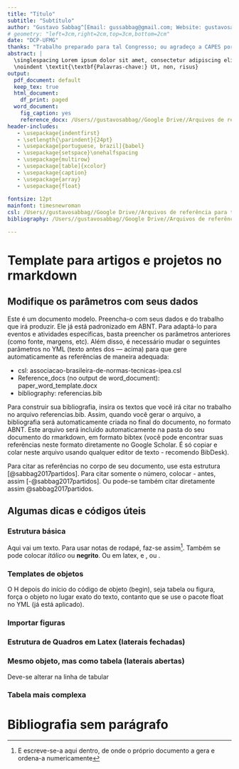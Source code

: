 ```yaml
---
title: "Título"
subtitle: "Subtítulo" 
author: "Gustavo Sabbag^[Email: gussabbag@gmail.com; Website: gustavosabbag.github.io.]"
# geometry: "left=3cm,right=2cm,top=3cm,bottom=2cm"
date: "DCP-UFMG"
thanks: "Trabalho preparado para tal Congresso; ou agradeço a CAPES por me bancar." 
abstract: |
  \singlespacing Lorem ipsum dolor sit amet, consectetur adipiscing elit. Pellentesque nec arcu sollicitudin, malesuada arcu sit amet, auctor urna. Ut quis massa vitae nisi iaculis commodo. Fusce consequat mauris eget tristique pellentesque. Aliquam ac nisl sit amet metus tempor pellentesque ut accumsan massa. Lorem ipsum dolor sit amet, consectetur adipiscing elit. Nunc lacinia vehicula varius. Praesent congue maximus nibh eget egestas. Suspendisse dapibus non neque sit amet vulputate. Nulla cursus sapien dui, quis blandit tellus auctor placerat. Sed malesuada faucibus nunc, id convallis erat scelerisque tempus. \par 
  \noindent \textit{\textbf{Palavras-chave:} Ut, non, risus}
output:
  pdf_document: default
  keep_tex: true
  html_document:
    df_print: paged
  word_document:
    fig_caption: yes
    reference_docx: /Users//gustavosabbag//Google Drive//Arquivos de referência para textos (bib, csl, templates)//paper_word_template.docx
header-includes:
   - \usepackage{indentfirst}
   - \setlength{\parindent}{24pt}
   - \usepackage[portuguese, brazil]{babel}
   - \usepackage{setspace}\onehalfspacing
   - \usepackage{multirow}
   - \usepackage[table]{xcolor}
   - \usepackage{caption}
   - \usepackage{array}
   - \usepackage{float}
   
fontsize: 12pt
mainfont: timesnewroman
csl: /Users//gustavosabbag//Google Drive//Arquivos de referência para textos (bib, csl, templates)//associacao-brasileira-de-normas-tecnicas-ipea.csl
bibliography: /Users//gustavosabbag//Google Drive//Arquivos de referência para textos (bib, csl, templates)//referencias.bib

---
```


# Template para artigos e projetos no rmarkdown

## Modifique os parâmetros com seus dados

Este é um documento modelo. Preencha-o com seus dados e do trabalho que irá produzir. Ele já está padronizado em ABNT. Para adaptá-lo para eventos e atividades específicas, basta preencher os parâmetros anteriores (como fonte, margens, etc). Além disso, é necessário mudar o seguintes parâmetros no YML (texto antes dos --- acima) para que gere automaticamente as referências de maneira adequada:

- csl: associacao-brasileira-de-normas-tecnicas-ipea.csl
- Reference_docs (no output de word_document): paper_word_template.docx
- bibliography: referencias.bib

Para construir sua bibliografia, insira os textos que você irá citar no trabalho no arquivo referencias.bib. Assim, quando você gerar o arquivo, a bibliografia será automaticamente criada no final do documento, no formato ABNT. Este arquivo será incluído automaticamente na pasta do seu documento do rmarkdown, em formato bibtex (você pode encontrar suas referências neste formato diretamente no Google Scholar. É só copiar e colar neste arquivo usando qualquer editor de texto - recomendo BibDesk). 

Para citar as referências no corpo de seu documento, use esta estrutura [@sabbag2017partidos]. Para citar somente o número, colocar - antes, assim [-@sabbag2017partidos]. Ou pode-se também citar diretamente assim @sabbag2017partidos.

## Algumas dicas e códigos  úteis

### Estrutura básica

Aqui vai um texto. Para usar notas de rodapé, faz-se assim^[E escreve-se-a aqui dentro, de onde o próprio documento a gera e ordena-a numericamente]. Também se pode colocar *itálico* ou **negrito**. Ou em latex, \textit{itálico} e \textbf{negrito}, ou \textit{\textbf{os dois}}. 

### Templates de objetos

O H depois do início do código de objeto (begin), seja tabela ou figura, força o objeto no lugar exato do texto, contanto que se use o pacote float no YML (já está aplicado).

### Importar figuras

\begin{figure}[H]
\begin{center}
\captionsetup{justification=centering}
  \caption{Incentivos de Estratégias de Mobilização Simbólica\newline e o Tipo de Vínculo Construído}
  \label{fig:1}
  \includegraphics[width=7cm]{/Users/gustavosabbag/Google Drive/Doutorados Sanduíche/Doutorado Capes:DAAD Alemanha/Documentos/II - Project/Fig1pt.png}
\end{center}
\centerline{\footnotesize Fonte: Elaboração própria.}
\end{figure}

### Estrutura de Quadros em Latex (laterais fechadas)


\setlength{\tabcolsep}{14pt}
\renewcommand{\arraystretch}{1.5}

\begin{table}[H]
\begin{center}
\caption{Incentivos de Estratégias Eleitorais Simbólicas e sua Operacionalização}
\label{table:1}
\begin{tabular}{ |l|l| } 
\hline
\rowcolor[HTML]{AAACED} \color{white} \textbf{Incentivos} & \color{white} \textbf{Operacionalização} \\
\hline \hline
\textbf{Identificação} & Apelos a características compartilhadas (como religião, região, etc) \\
\hline
\multirow{3}{4em}{\textbf{Personalismo}} & Controle centralizado do movimento \\ 
                                         & Relações imediadas e passionais \\
                                         & Representação delegativa e missionária \\
\hline
\multirow{2}{4em}{\textbf{Radicalismo}} & Crítica sistemática das elites e instituições estabelecidas \\ 
                                       & Proposição de uma nova ordem \\
\hline
\end{tabular}
\footnotesize Fonte: Elaboração própria.
\end{center}
\end{table}



### Mesmo objeto, mas como tabela (laterais abertas)

Deve-se alterar na linha de tabular

\setlength{\tabcolsep}{14pt}
\renewcommand{\arraystretch}{1.5}

\begin{table}[H]
\begin{center}
\caption{Incentivos de Estratégias Eleitorais Simbólicas e sua Operacionalização}
\label{table:1}
\begin{tabular}{ l|l } 
\hline
\rowcolor[HTML]{AAACED} \color{white} \textbf{Incentivos} & \color{white} \textbf{Operacionalização} \\
\hline \hline
\textbf{Identificação} & Apelos a características compartilhadas (como religião, região, etc) \\
\hline
\multirow{3}{4em}{\textbf{Personalismo}} & Controle centralizado do movimento \\ 
                                         & Relações imediadas e passionais \\
                                         & Representação delegativa e missionária \\
\hline
\multirow{2}{4em}{\textbf{Radicalismo}} & Crítica sistemática das elites e instituições estabelecidas \\ 
                                       & Proposição de uma nova ordem \\
\hline
\end{tabular}
\footnotesize Fonte: Elaboração própria.
\end{center}
\end{table}

### Tabela mais complexa

<!-- \setlength{\tabcolsep}{13pt}
\renewcommand{\arraystretch}{0.75} -->

\begin{table}[H]
\begin{center}
\caption{Sumário do Desenho de Pesquisa}
\label{table:2}
\begin{tabular}{ |m{6em}|m{6em}|m{6em}|m{6em}| } 
\hline
\rowcolor[HTML]{AAACED}\multirow{2}{5em}{} &  & \multicolumn{2}{c|}{\color{white} \textbf{Estágio 2}} \\
\rowcolor[HTML]{AAACED} & \color{white} \multirow{-2}{5em}{\textbf{Estágio 1}} & \multicolumn{1}{c}{\color{white} \textbf{Parte 1}} & \color{white} \textbf{Parte 2} \\
\hline \hline                                    
\cellcolor[HTML]{E0E0E0}\textbf{\textit{Escopo de Inferência}} & Validade Externa & Validade Interna & Validade Interna \\
\hline
\cellcolor[HTML]{E0E0E0}\textbf{\textit{Casos}} & Democracias liberais & 2º turno das eleições presidenciais brasileiras (2014-2018) & 2º turno das eleições presidenciais brasileiras (2014-2018) \\
\hline
\cellcolor[HTML]{E0E0E0}\textbf{\textit{Métodos}} & Painel & Painel; Classificação Manual & Process Tracing; Classificação Manual \\
\hline
\cellcolor[HTML]{E0E0E0}\textbf{\textit{Fonte de Dados}} & DALP; WVS & Pesquisas de Opinião e Twitter & Notícias, Entrevistas, Fontes Secundárias, Pesquisas de Opinião, HGPE \\
\hline
\end{tabular}
\end{center}
\centerline{\footnotesize Fonte: Elaboração própria.}
\end{table}

# Bibliografia sem parágrafo 

<!-- manter o código a seguir para remover o parágrafo na bibliografia -->

\setlength{\parindent}{0pt} 
